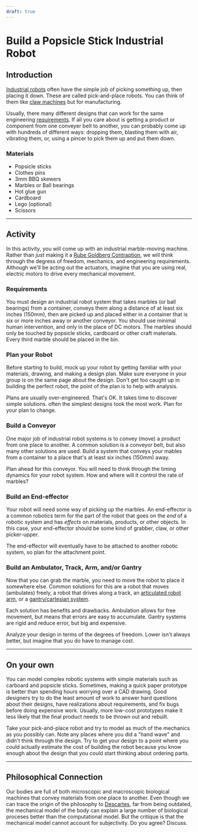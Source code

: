 ```yaml
---
draft: true
---
```



# Build a Popsicle Stick Industrial Robot

## Introduction
[Industrial robots](https://en.wikipedia.org/wiki/Industrial_robot) often have the simple job of picking something up, then placing it down. These are called pick-and-place robots. You can think of them like [claw machines](https://en.wikipedia.org/wiki/Claw_machine) but for manufacturing.

Usually, there many different designs that can work for the same engineering [requirements](https://en.wikipedia.org/wiki/Requirement). If all you care about is getting a product or component from one conveyer belt to another, you can probably come up with hundreds of different ways: dropping them, blasting them with air, vibrating them, or, using a pincer to pick them up and put them down. 

### Materials
- Popsicle sticks
- Clothes pins
- 3mm BBQ skewers
- Marbles or Ball bearings
- Hot glue gun
- Cardboard
- Lego (optional)
- Scissors

---
## Activity
In this activity, you will come up with an industrial marble-moving machine. Rather than *just* making it a [Rube Goldberg Contraption](https://en.wikipedia.org/wiki/Rube_Goldberg_machine), we will think through the degress of freedom, mechanics, and engineering requirements. Although we'll be acting out the actuators, imagine that you are using real, electric motors to drive every mechanical movement.

### Requirements
You must design an industrial robot system that takes marbles (or ball bearings) from a container, conveys them along a distance of at least six inches (150mm), then are picked up and placed either in a container that is six or more inches away or another conveyor. You should use minimal human intervention, and only in the place of DC motors. The marbles should only be touched by popsicle sticks, cardboard or other craft materials. Every third marble should be placed in the bin.

### Plan your Robot
Before starting to build, mock up your robot by getting familiar with your materials, drawing, and making a design plan. Make sure everyone in your group is on the same page about the design. Don't get too caught up in building the perfect robot, the point of the plan is to help with analysis.

Plans are usually over-engineered. That's OK. It takes time to discover simple solutions. often the simplest designs took the most work. Plan for your plan to change.

### Build a Conveyor
One major job of industrial robot systems is to convey (move) a product from one place to another. A common solution is a conveyor belt, but also many other solutions are used. Build a system that conveys your mables from a container to a place that's at least six inches (150mm) away.

Plan ahead for this conveyor. You will need to think through the timing dynamics for your robot system. How and where will it control the rate of marbles?

### Build an End-effector
Your robot will need some way of picking up the marbles. An end-effector is a common robotics term for the part of the robot that goes on the *end* of a robotic system and has *effects* on materials, products, or other objects. In this case, your end-effector should be some kind of grabber, claw, or other picker-upper.

The end-effector will eventually have to be attached to another robotic system, so plan for the attachment point.

### Build an Ambulator, Track, Arm, and/or Gantry
Now that you can grab the marble, you need to move the robot to place it somewhere else. Common solutions for this are a robot that moves (ambulates) freely, a robot that drives along a track, an [articulated robot arm](https://en.wikipedia.org/wiki/Articulated_robot), or a [gantry/cartesian system](https://en.wikipedia.org/wiki/Cartesian_coordinate_robot).

Each solution has benefits and drawbacks. Ambulation allows for free movement, but means that errors are easy to accumulate. Gantry systems are rigid and reduce error, but big and expensive.

Analyze your design in terms of the degrees of freedom. Lower isn't always better, but imagine that you do have to manage cost.

---
## On your own
You can model complex robotic systems with simple materials such as carboard and popsicle sticks. Sometimes, making a quick paper prototype is better than spending hours worrying over a CAD drawing. Good designers try to do the least amount of work to answer hard questions about their designs, have realizations about requirements, and fix bugs before doing expensive work. Usually, more low-cost prototypes make it less likely that the final product needs to be thrown out and rebuilt.

Take your pick-and-place robot and try to model as much of the mechanics as you possibly can. Note any places where you did a "hand wave" and didn't think through the design. Try to get your design to a point where you could actually estimate the cost of building the robot because you know enough about the design that you could start thinking about ordering parts.

---
## Philosophical Connection
Our bodies are full of both microscopic and macroscopic biological machines that convey materials from one place to another. Even though we can trace the origin of the philosophy to [Descartes](https://en.wikipedia.org/wiki/Treatise_on_Man), far from being outdated, the mechanical model of the body can explain a large number of biological proceses better than the computational model. But the critique is that the mechanical model cannot account for subjectivity. Do you agree? Discuss.
